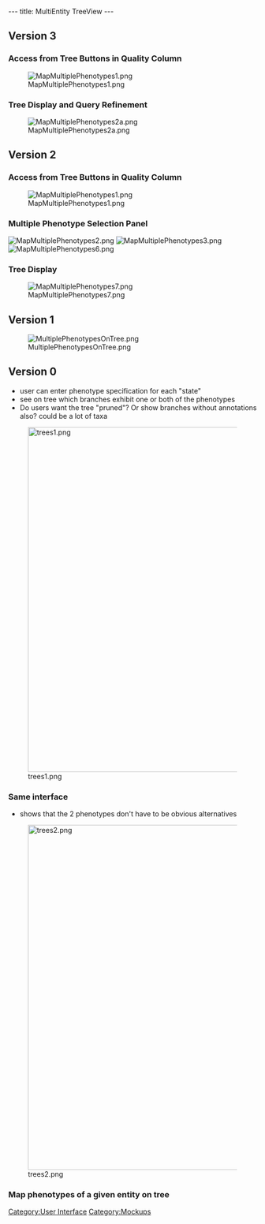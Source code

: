 ---
title: MultiEntity TreeView
---

== Version 3 ==

=== Access from Tree Buttons in Quality Column ===

[[Image:MapMultiplePhenotypes1.png]]

=== Tree Display and Query Refinement ===
[[Image:MapMultiplePhenotypes2a.png]]

== Version 2 ==

=== Access from Tree Buttons in Quality Column===
[[Image:MapMultiplePhenotypes1.png]]

=== Multiple Phenotype Selection Panel ===

[[Image:MapMultiplePhenotypes2.png]]
[[Image:MapMultiplePhenotypes3.png]]
[[Image:MapMultiplePhenotypes6.png]]


=== Tree Display ===

[[Image:MapMultiplePhenotypes7.png]]

== Version 1 ==
[[Image:MultiplePhenotypesOnTree.png]]

== Version 0 ==
* user can enter phenotype specification for each "state"
* see on tree which branches exhibit one or both of the phenotypes
* Do users want the tree "pruned"?  Or show branches without annotations also?  could be a lot of taxa

[[Image:trees1.png|700px]]

===Same interface===
* shows that the 2 phenotypes don't have to be obvious alternatives

[[Image:trees2.png|700px]]

===Map phenotypes of a given entity on tree===

[[Category:User Interface]]
[[Category:Mockups]]
